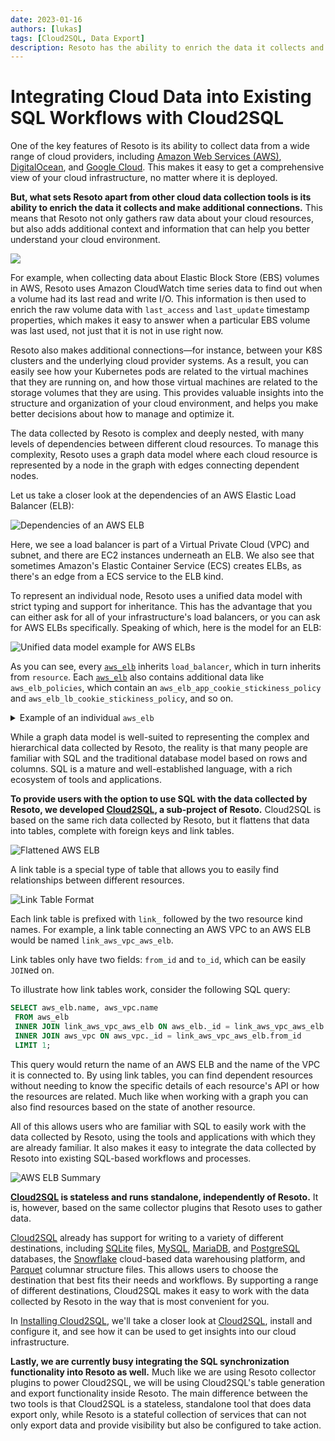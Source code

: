 ```yaml
---
date: 2023-01-16
authors: [lukas]
tags: [Cloud2SQL, Data Export]
description: Resoto has the ability to enrich the data it collects and make additional connections. This means that Resoto not only gathers raw data about your cloud resources, but also adds additional context and information that can help you better understand your cloud environment.
---
```


# Integrating Cloud Data into Existing SQL Workflows with Cloud2SQL

One of the key features of Resoto is its ability to collect data from a wide range of cloud providers, including [Amazon Web Services (AWS)](/docs/how-to-guides/data-sources/collect-aws-resource-data), [DigitalOcean](/docs/how-to-guides/data-sources/collect-digitalocean-resource-data), and [Google Cloud](/docs/how-to-guides/data-sources/collect-google-cloud-resource-data). This makes it easy to get a comprehensive view of your cloud infrastructure, no matter where it is deployed.

**But, what sets Resoto apart from other cloud data collection tools is its ability to enrich the data it collects and make additional connections.** This means that Resoto not only gathers raw data about your cloud resources, but also adds additional context and information that can help you better understand your cloud environment.

![](./img/banner.png)

<!--truncate-->

For example, when collecting data about Elastic Block Store (EBS) volumes in AWS, Resoto uses Amazon CloudWatch time series data to find out when a volume had its last read and write I/O. This information is then used to enrich the raw volume data with `last_access` and `last_update` timestamp properties, which makes it easy to answer when a particular EBS volume was last used, not just that it is not in use right now.

Resoto also makes additional connections—for instance, between your K8S clusters and the underlying cloud provider systems. As a result, you can easily see how your Kubernetes pods are related to the virtual machines that they are running on, and how those virtual machines are related to the storage volumes that they are using. This provides valuable insights into the structure and organization of your cloud environment, and helps you make better decisions about how to manage and optimize it.

The data collected by Resoto is complex and deeply nested, with many levels of dependencies between different cloud resources. To manage this complexity, Resoto uses a graph data model where each cloud resource is represented by a node in the graph with edges connecting dependent nodes.

Let us take a closer look at the dependencies of an AWS Elastic Load Balancer (ELB):

<ZoomPanPinch>

![Dependencies of an AWS ELB](./img/aws_elb_relationships.svg)

</ZoomPanPinch>

Here, we see a load balancer is part of a Virtual Private Cloud (VPC) and subnet, and there are EC2 instances underneath an ELB. We also see that sometimes Amazon's Elastic Container Service (ECS) creates ELBs, as there's an edge from a ECS service to the ELB kind.

To represent an individual node, Resoto uses a unified data model with strict typing and support for inheritance. This has the advantage that you can either ask for all of your infrastructure's load balancers, or you can ask for AWS ELBs specifically. Speaking of which, here is the model for an ELB:

<ZoomPanPinch>

![Unified data model example for AWS ELBs](./img/aws_elb.svg)

</ZoomPanPinch>

As you can see, every [`aws_elb`](/docs/reference/unified-data-model/aws#aws_elb) inherits `load_balancer`, which in turn inherits from `resource`. Each [`aws_elb`](/docs/reference/unified-data-model/aws#aws_elb) also contains additional data like `aws_elb_policies`, which contain an `aws_elb_app_cookie_stickiness_policy` and `aws_elb_lb_cookie_stickiness_policy`, and so on.

<details>

<summary>Example of an individual <code>aws_elb</code></summary>

<div>

```json
{
  "id": "hgoa3433hOo7j6pEUDmozE",
  "type": "node",
  "revision": "_fH7wa0K--I",
  "reported": {
    "kind": "aws_elb",
    "id": "blogtest-apiserver-526928195.us-west-2.elb.amazonaws.com",
    "name": "blogtest-apiserver",
    "ctime": "2022-11-22T09:14:30Z",
    "tags": {
      "owner": "lukas",
      "sigs.k8s.io/cluster-api-provider-aws/role": "apiserver",
      "sigs.k8s.io/cluster-api-provider-aws/cluster/blogtest": "owned",
      "Name": "blogtest-apiserver"
    },
    "lb_type": "elb",
    "backends": [
      "i-08381208b144af211"
    ],
    "scheme": "internet-facing",
    "elb_canonical_hosted_zone_name": "blogtest-apiserver-526928195.us-west-2.elb.amazonaws.com",
    "elb_canonical_hosted_zone_name_id": "Z2H1FL2FABSF3",
    "elb_listener_descriptions": [
      {
        "listener": {
          "protocol": "TCP",
          "load_balancer_port": 6443,
          "instance_protocol": "TCP",
          "instance_port": 6443
        },
        "policy_names": []
      }
    ],
    "elb_policies": {
      "app_cookie_stickiness_policies": [],
      "lb_cookie_stickiness_policies": [],
      "other_policies": []
    },
    "elb_backend_server_descriptions": [],
    "elb_availability_zones": [
      "us-west-2c",
      "us-west-2b",
      "us-west-2a"
    ],
    "elb_health_check": {
      "target": "SSL:6443",
      "interval": 10,
      "timeout": 5,
      "unhealthy_threshold": 3,
      "healthy_threshold": 5
    },
    "elb_source_security_group": {
      "owner_alias": "999264467951",
      "group_name": "blogtest-apiserver-lb"
    }
  }
}
```

</div>

</details>

While a graph data model is well-suited to representing the complex and hierarchical data collected by Resoto, the reality is that many people are familiar with SQL and the traditional database model based on rows and columns. SQL is a mature and well-established language, with a rich ecosystem of tools and applications.

**To provide users with the option to use SQL with the data collected by Resoto, we developed [Cloud2SQL](https://cloud2sql.com), a sub-project of Resoto.** Cloud2SQL is based on the same rich data collected by Resoto, but it flattens that data into tables, complete with foreign keys and link tables.

![Flattened AWS ELB](./img/aws_elb_flattened.png)

A link table is a special type of table that allows you to easily find relationships between different resources.

![Link Table Format](./img/link_table.png)

Each link table is prefixed with `link_` followed by the two resource kind names. For example, a link table connecting an AWS VPC to an AWS ELB would be named `link_aws_vpc_aws_elb`.

Link tables only have two fields: `from_id` and `to_id`, which can be easily `JOIN`ed on.

To illustrate how link tables work, consider the following SQL query:

```sql
SELECT aws_elb.name, aws_vpc.name
 FROM aws_elb
 INNER JOIN link_aws_vpc_aws_elb ON aws_elb._id = link_aws_vpc_aws_elb.to_id
 INNER JOIN aws_vpc ON aws_vpc._id = link_aws_vpc_aws_elb.from_id
 LIMIT 1;
```

This query would return the name of an AWS ELB and the name of the VPC it is connected to. By using link tables, you can find dependent resources without needing to know the specific details of each resource's API or how the resources are related. Much like when working with a graph you can also find resources based on the state of another resource.

All of this allows users who are familiar with SQL to easily work with the data collected by Resoto, using the tools and applications with which they are already familiar. It also makes it easy to integrate the data collected by Resoto into existing SQL-based workflows and processes.

![AWS ELB Summary](./img/aws_elb_summary.png)

**[Cloud2SQL](https://cloud2sql.com) is stateless and runs standalone, independently of Resoto.** It is, however, based on the same collector plugins that Resoto uses to gather data.

[Cloud2SQL](https://cloud2sql.com) already has support for writing to a variety of different destinations, including [SQLite](https://sqlite.org) files, [MySQL](https://mysql.com), [MariaDB](https://mariadb.org), and [PostgreSQL](https://postgresql.org) databases, the [Snowflake](https://snowflake.com) cloud-based data warehousing platform, and [Parquet](https://parquet.apache.org) columnar structure files. This allows users to choose the destination that best fits their needs and workflows. By supporting a range of different destinations, Cloud2SQL makes it easy to work with the data collected by Resoto in the way that is most convenient for you.

In [Installing Cloud2SQL](../installing-cloud2sql/index.mdx), we'll take a closer look at [Cloud2SQL](https://cloud2sql.com), install and configure it, and see how it can be used to get insights into our cloud infrastructure.

**Lastly, we are currently busy integrating the SQL synchronization functionality into Resoto as well.** Much like we are using Resoto collector plugins to power Cloud2SQL, we will be using Cloud2SQL's table generation and export functionality inside Resoto. The main difference between the two tools is that Cloud2SQL is a stateless, standalone tool that does data export only, while Resoto is a stateful collection of services that can not only export data and provide visibility but also be configured to take action.
